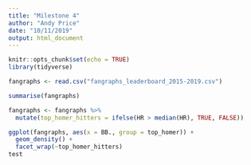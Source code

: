 ```yaml
---
title: "Milestone 4"
author: "Andy Price"
date: "10/11/2019"
output: html_document
---
```


```r
knitr::opts_chunk$set(echo = TRUE)
library(tidyverse)
```

```r
fangraphs <- read.csv("fangraphs_leaderboard_2015-2019.csv")

summarise(fangraphs)

fangraphs <- fangraphs %>%
  mutate(top_homer_hitters = ifelse(HR > median(HR), TRUE, FALSE))

ggplot(fangraphs, aes(x = BB., group = top_homer)) +
  geom_density() +
  facet_wrap(~top_homer_hitters)
test

```

